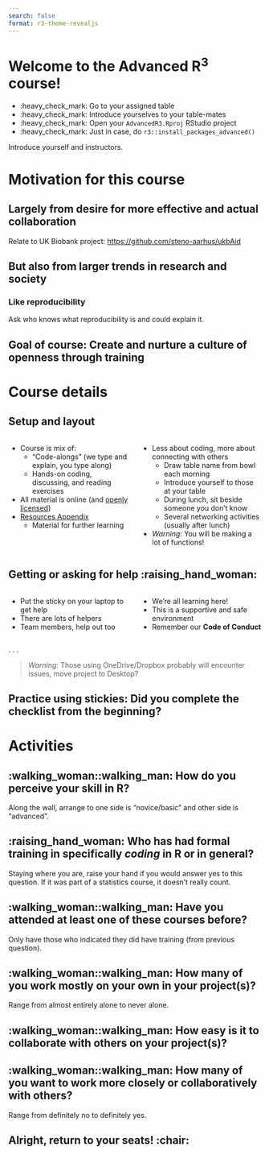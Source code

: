 ```yaml
---
search: false
format: r3-theme-revealjs
---
```


# Welcome to the Advanced R^3^ course!

-   :heavy_check_mark: Go to your assigned table
-   :heavy_check_mark: Introduce yourselves to your table-mates
-   :heavy_check_mark: Open your `AdvancedR3.Rproj` RStudio project
-   :heavy_check_mark: Just in case, do
    `r3::install_packages_advanced()`

::: notes
Introduce yourself and instructors.
:::

# Motivation for this course

## Largely from desire for more effective and actual collaboration {.center}

::: notes
Relate to UK Biobank project: <https://github.com/steno-aarhus/ukbAid>
:::

## But also from larger trends in research and society {.center}

### Like reproducibility

::: notes
Ask who knows what reproducibility is and could explain it.
:::

## Goal of course: Create and nurture a culture of openness through training {.center}

# Course details

## Setup and layout {.smaller}

::: columns
::: {.column width="50%"}
-   Course is mix of:
    -   "Code-alongs" (we type and explain, you type along)
    -   Hands-on coding, discussing, and reading exercises
-   All material is online (and [openly
    licensed](https://r-cubed-advanced.rostools.org/LICENSE.html))
-   [Resources
    Appendix](https://r-cubed-advanced.rostools.org/resources.html)
    -   Material for further learning
:::

::: {.column width="50%"}
-   Less about coding, more about connecting with others
    -   Draw table name from bowl each morning
    -   Introduce yourself to those at your table
    -   During lunch, sit beside someone you don't know
    -   Several networking activities (usually after lunch)
-   *Warning*: You will be making a lot of functions!
:::
:::

## Getting or asking for help :raising_hand_woman:

::: columns
::: {.column width="50%"}
-   Put the sticky on your laptop to get help
-   There are lots of helpers
-   Team members, help out too
:::

::: {.column width="50%"}
-   We're all learning here!
-   This is a supportive and safe environment
-   Remember our **Code of Conduct**
:::
:::

. . .

> *Warning*: Those using OneDrive/Dropbox probably will encounter
> issues, move project to Desktop?

## Practice using stickies: Did you complete the checklist from the beginning? {.center}

# Activities

## :walking_woman::walking_man: How do you perceive your skill in R? {.center}

::: notes
Along the wall, arrange to one side is "novice/basic" and other side is
"advanced".
:::

## :raising_hand_woman: Who has had formal training in specifically *coding* in R or in general? {.center}

::: notes
Staying where you are, raise your hand if you would answer yes to this
question. If it was part of a statistics course, it doesn't really
count.
:::

## :walking_woman::walking_man: Have you attended at least one of these courses before? {.center}

::: notes
Only have those who indicated they did have training (from previous
question).
:::

## :walking_woman::walking_man: How many of you work mostly on your own in your project(s)? {.center}

::: notes
Range from almost entirely alone to never alone.
:::

## :walking_woman::walking_man: How easy is it to collaborate with others on your project(s)? {.center}

## :walking_woman::walking_man: How many of you want to work more closely or collaboratively with others? {.center}

::: notes
Range from definitely no to definitely yes.
:::

## Alright, return to your seats! :chair: {.center}
